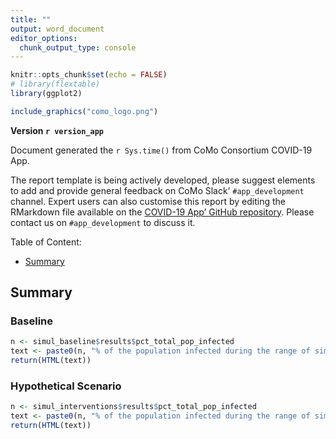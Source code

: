 ```yaml
---
title: ""
output: word_document
editor_options: 
  chunk_output_type: console
---
```



```r
knitr::opts_chunk$set(echo = FALSE)
# library(flextable)
library(ggplot2)
```


```r
include_graphics("como_logo.png")
```

**Version `r version_app`**

Document generated the `r Sys.time()` from CoMo Consortium COVID-19 App.

The report template is being actively developed, please suggest elements to add and provide general feedback on CoMo Slack' `#app_development` channel. Expert users can also customise this report by editing the RMarkdown file available on the [COVID-19 App' GitHub repository](https://github.com/ocelhay/como). Please contact us on `#app_development` to discuss it.

</hr>

Table of Content:

* [Summary](#summary)


## Summary {#summary}

### Baseline

```r
n <- simul_baseline$results$pct_total_pop_infected
text <- paste0(n, "% of the population infected during the range of simulation.")
return(HTML(text))
```

### Hypothetical Scenario

```r
n <- simul_interventions$results$pct_total_pop_infected
text <- paste0(n, "% of the population infected during the range of simulation.")
return(HTML(text))
```

